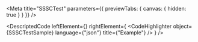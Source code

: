 
<Meta title="SSSCTest" parameters={{ previewTabs: { canvas: { hidden: true } } }} />

<DescriptedCode
  leftElement={<SSSCTestDesc />}
  rightElement={
    <CodeHighlighter
      object={SSSCTestSample}
      language={"json"}
      title={"Example"}
    />
  }
/>
